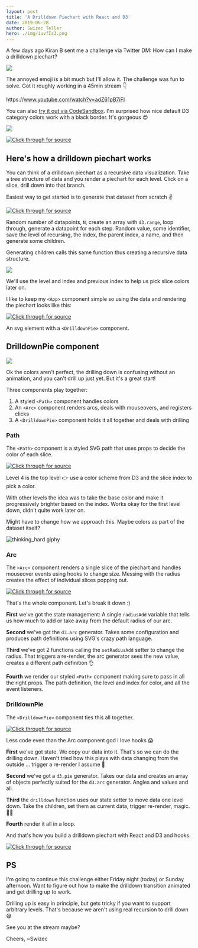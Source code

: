 ```yaml
---
layout: post
title: 'A Drilldown Piechart with React and D3'
date: 2019-06-28
author: Swizec Teller
hero: ./img/iuvfIs3.png
---
```

A few days ago Kiran B sent me a challenge via Twitter DM: How can I make a drilldown piechart?



![](./img/iuvfIs3.png)



The annoyed emoji is a bit much but I'll allow it. The challenge was fun to solve. Got it roughly working in a 45min stream 👇



https&#x3A;//www.youtube.com/watch?v=adZ61pB7iFI



You can also [try it out via CodeSandbox](https://codesandbox.io/s/drilldown-piechart-in-react-and-d3-d62y5). I'm surprised how nice default D3 category colors work with a black border. It's gorgeous 😍



![](./img/NU4bfJZ.png)



[![Click through for source](./img/techletter.app-screenshot-1561739464930.png)](https://codesandbox.io/s/drilldown-piechart-in-react-and-d3-d62y5)



## Here's how a drilldown piechart works



You can think of a drilldown piechart as a recursive data visualization. Take a tree structure of data and you render a piechart for each level. Click on a slice, drill down into that branch.



Easiest way to get started is to generate that dataset from scratch ✌️



[![Click through for source](./img/techletter.app-screenshot-1561739442421.png)](https://carbon.now.sh/?bg=rgba(255,255,255,1)&t=seti&l=javascript&ds=true&wc=true&wa=true&pv=48px&ph=32px&ln=false&code=function%20generateData(level%2C%20prevIndex)%20%7B%0A%20%20const%20N%20%3D%20d3.randomUniform(1%2C%2010)()%3B%0A%20%20return%20d3.range(N).map(i%20%3D%3E%20(%7B%0A%20%20%20%20value%3A%20Math.abs(d3.randomNormal()())%2C%0A%20%20%20%20id%3A%20%60%24%7Blevel%7D-%24%7Bi%7D%60%2C%0A%20%20%20%20level%3A%20level%2C%0A%20%20%20%20index%3A%20i%2C%0A%20%20%20%20prevIndex%3A%20prevIndex%2C%0A%20%20%20%20name%3A%20faker.internet.userName()%2C%0A%20%20%20%20children%3A%20level%20%3E%200%20%3F%20generateData(level%20-%201%2C%20i)%20%3A%20%5B%5D%0A%20%20%7D))%3B%0A%7D)



Random number of datapoints, `N`, create an array with `d3.range`, loop through, generate a datapoint for each step. Random value, some identifier, save the level of recursing, the index, the parent index, a name, and then generate some children.



Generating children calls this same function thus creating a recursive data structure.



![](./img/BI97htq.png)



We'll use the level and index and previous index to help us pick slice colors later on.



I like to keep my `<App>` component simple so using the data and rendering the piechart looks like this:



[![Click through for source](./img/techletter.app-screenshot-1561739426193.png)](https://carbon.now.sh/?bg=rgba(255,255,255,1)&t=seti&l=javascript&ds=true&wc=true&wa=true&pv=48px&ph=32px&ln=false&code=%3Csvg%20width%3D%22500%22%20height%3D%22500%22%3E%0A%09%3CDrilldownPie%20data%3D%7Bdata%7D%20x%3D%7B250%7D%20y%3D%7B250%7D%20%2F%3E%0A%3C%2Fsvg%3E)



An svg element with a `<DrilldownPie>` component.



## DrilldownPie component



![](./img/O9xL7km.gif)



Ok the colors aren't perfect, the drilling down is confusing without an animation, and you can't drill up just yet. But it's a great start!



Three components play together:



1. A styled `<Path>` component handles colors
2. An `<Arc>` component renders arcs, deals with mouseovers, and registers clicks
3. A `<DrilldownPie>` component holds it all together and deals with drilling



### Path



The `<Path>` component is a styled SVG path that uses props to decide the color of each slice.



[![Click through for source](./img/techletter.app-screenshot-1561739426130.png)](https://carbon.now.sh/?bg=rgba(255,255,255,1)&t=seti&l=javascript&ds=true&wc=true&wa=true&pv=48px&ph=32px&ln=false&code=const%20Path%20%3D%20styled.path%60%0A%20%20fill%3A%20%24%7Bprops%20%3D%3E%0A%20%20%20%20props.level%20%3D%3D%3D%204%0A%20%20%20%20%20%20%3F%20d3.schemePaired%5Bprops.index%5D%0A%20%20%20%20%20%20%3A%20d3.color(d3.schemePaired%5Bprops.prevIndex%5D).brighter(props.index%20%2F%202)%7D%3B%0A%20%20cursor%3A%20pointer%3B%0A%20%20stroke%3A%20black%3B%0A%60%3B)



Level 4 is the top level 👉 use a color scheme from D3 and the slice index to pick a color.



With other levels the idea was to take the base color and make it progressively brighter based on the index. Works okay for the first level down, didn't quite work later on.



Might have to change how we approach this. Maybe colors as part of the dataset itself?



![thinking_hard giphy](./img/media-6utVzLiyU9OuHbd70D-giphy-downsized-medium.gif)



### Arc



The `<Arc>` component renders a single slice of the piechart and handles mouseover events using hooks to change size. Messing with the radius creates the effect of individual slices popping out.



[![Click through for source](./img/techletter.app-screenshot-1561739426232.png)](https://carbon.now.sh/?bg=rgba(255,255,255,1)&t=seti&l=javascript&ds=true&wc=true&wa=true&pv=48px&ph=32px&ln=false&code=const%20Arc%20%3D%20(%7B%20arcData%2C%20onClick%20%7D)%20%3D%3E%20%7B%0A%20%20const%20%5BradiusAdd%2C%20setRadiusAdd%5D%20%3D%20useState(0)%3B%0A%0A%20%20const%20arc%20%3D%20d3%0A%20%20%20%20.arc()%0A%20%20%20%20.innerRadius(15%20%2B%20radiusAdd%20%2F%202)%0A%20%20%20%20.outerRadius(105%20%2B%20radiusAdd)%3B%0A%0A%20%20function%20mouseOver()%20%7B%0A%20%20%20%20setRadiusAdd(20)%3B%0A%20%20%7D%0A%0A%20%20function%20mouseOut()%20%7B%0A%20%20%20%20setRadiusAdd(0)%3B%0A%20%20%7D%0A%0A%20%20return%20(%0A%20%20%20%20%3CPath%0A%20%20%20%20%20%20d%3D%7Barc(arcData)%7D%0A%20%20%20%20%20%20index%3D%7BarcData.data.index%7D%0A%20%20%20%20%20%20level%3D%7BarcData.data.level%7D%0A%20%20%20%20%20%20prevIndex%3D%7BarcData.data.prevIndex%7D%0A%20%20%20%20%20%20onMouseOver%3D%7BmouseOver%7D%0A%20%20%20%20%20%20onMouseOut%3D%7BmouseOut%7D%0A%20%20%20%20%20%20onClick%3D%7BonClick%7D%0A%20%20%20%20%2F%3E%0A%20%20)%3B%0A%7D%3B)



That's the whole component. Let's break it down :)



**First** we've got the state management: A single `radiusAdd` variable that tells us how much to add or take away from the default radius of our arc.



**Second** we've got the `d3.arc` generator. Takes some configuration and produces path definitions using SVG's crazy path language.



**Third** we've got 2 functions calling the `setRadiusAdd` setter to change the radius. That triggers a re-render, the arc generator sees the new value, creates a different path definition 👌



**Fourth** we render our styled `<Path>` component making sure to pass in all the right props. The path definition, the level and index for color, and all the event listeners.



### DrilldownPie



The `<DrilldownPie>` component ties this all together.



[![Click through for source](./img/techletter.app-screenshot-1561739426244.png)](https://carbon.now.sh/?bg=rgba(255,255,255,1)&t=seti&l=javascript&ds=true&wc=true&wa=true&pv=48px&ph=32px&ln=false&code=const%20DrilldownPie%20%3D%20(%7B%20data%2C%20x%2C%20y%20%7D)%20%3D%3E%20%7B%0A%20%20const%20%5BrenderData%2C%20setRenderData%5D%20%3D%20useState(data)%3B%0A%0A%20%20const%20pie%20%3D%20d3.pie().value(d%20%3D%3E%20d.value)%3B%0A%0A%20%20function%20drilldown(index)%20%7B%0A%20%20%20%20setRenderData(renderData%5Bindex%5D.children)%3B%0A%20%20%7D%0A%0A%20%20return%20(%0A%20%20%20%20%3Cg%20transform%3D%7B%60translate(%24%7Bx%7D%2C%20%24%7By%7D)%60%7D%3E%0A%20%20%20%20%20%20%7Bpie(renderData).map(d%20%3D%3E%20(%0A%20%20%20%20%20%20%20%20%3CArc%20arcData%3D%7Bd%7D%20key%3D%7Bd.id%7D%20onClick%3D%7B()%20%3D%3E%20drilldown(d.index)%7D%20%2F%3E%0A%20%20%20%20%20%20))%7D%0A%20%20%20%20%3C%2Fg%3E%0A%20%20)%3B%0A%7D%3B)



Less code even than the Arc component god I love hooks 😱



**First** we've got state. We copy our data into it. That's so we can do the drilling down. Haven't tried how this plays with data changing from the outside ... trigger a re-render I assume 🤔



**Second** we've got a `d3.pie` generator. Takes our data and creates an array of objects perfectly suited for the `d3.arc` generator. Angles and values and all.



**Third** the `drilldown` function uses our state setter to move data one level down. Take the children, set them as current data, trigger re-render, magic. 🧙‍♂️



**Fourth** render it all in a loop.



And that's how you build a drilldown piechart with React and D3 and hooks.



[![Click through for source](./img/techletter.app-screenshot-1561739491897.png)](https://codesandbox.io/s/drilldown-piechart-in-react-and-d3-d62y5)



## PS



I'm going to continue this challenge either Friday night (today) or Sunday afternoon. Want to figure out how to make the drilldown transition animated and get drilling up to work.



Drilling up is easy in principle, but gets tricky if you want to support arbitrary levels. That's because we aren't using real recursion to drill down 😅



See you at the stream maybe?



Cheers, ~Swizec